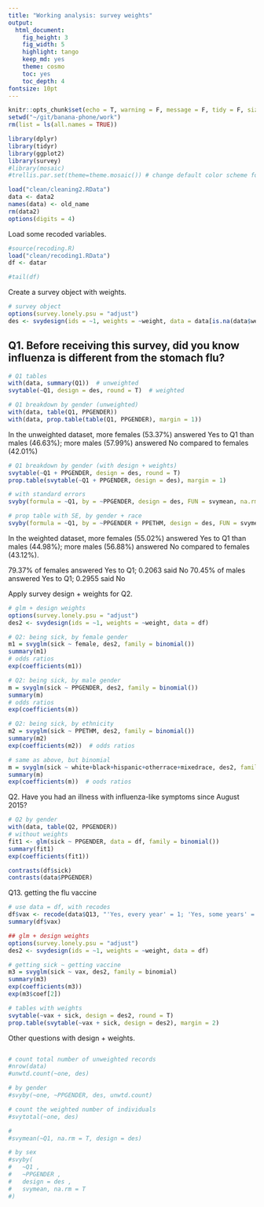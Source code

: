 ```yaml
---
title: "Working analysis: survey weights"
output: 
  html_document:
    fig_height: 3
    fig_width: 5
    highlight: tango
    keep_md: yes
    theme: cosmo
    toc: yes
    toc_depth: 4
fontsize: 10pt
---
```


```r
knitr::opts_chunk$set(echo = T, warning = F, message = F, tidy = F, size = "small")
setwd("~/git/banana-phone/work")
rm(list = ls(all.names = TRUE))

library(dplyr)
library(tidyr)
library(ggplot2)
library(survey)
#library(mosaic)
#trellis.par.set(theme=theme.mosaic()) # change default color scheme for lattice
```

```r
load("clean/cleaning2.RData")
data <- data2
names(data) <- old_name
rm(data2)
options(digits = 4)
```

Load some recoded variables.

```r
#source(recoding.R)
load("clean/recoding1.RData")
df <- datar

#tail(df)
```

Create a survey object with weights.

```r
# survey object
options(survey.lonely.psu = "adjust")
des <- svydesign(ids = ~1, weights = ~weight, data = data[is.na(data$weight) == F, ])

```


## Q1. Before receiving this survey, did you know influenza is different from the stomach flu?

```r
# Q1 tables
with(data, summary(Q1))  # unweighted
svytable(~Q1, design = des, round = T)  # weighted

# Q1 breakdown by gender (unweighted)
with(data, table(Q1, PPGENDER))
with(data, prop.table(table(Q1, PPGENDER), margin = 1))
```

In the unweighted dataset, more females (53.37%) answered Yes to Q1 than males (46.63%); more males (57.99%) answered No compared to females (42.01%)

```r
# Q1 breakdown by gender (with design + weights)
svytable(~Q1 + PPGENDER, design = des, round = T)
prop.table(svytable(~Q1 + PPGENDER, design = des), margin = 1)

# with standard errors
svyby(formula = ~Q1, by = ~PPGENDER, design = des, FUN = svymean, na.rm = T)

# prop table with SE, by gender + race
svyby(formula = ~Q1, by = ~PPGENDER + PPETHM, design = des, FUN = svymean, na.rm = T)
```

In the weighted dataset, more females (55.02%) answered Yes to Q1 than males (44.98%); more males (56.88%) answered No compared to females (43.12%).

79.37% of females answered Yes to Q1; 0.2063 said No
70.45% of males answered Yes to Q1; 0.2955 said No


Apply survey design + weights for Q2.

```r
# glm + design weights
options(survey.lonely.psu = "adjust")
des2 <- svydesign(ids = ~1, weights = ~weight, data = df)

# Q2: being sick, by female gender
m1 = svyglm(sick ~ female, des2, family = binomial())
summary(m1)
# odds ratios
exp(coefficients(m1))

# Q2: being sick, by male gender
m = svyglm(sick ~ PPGENDER, des2, family = binomial())
summary(m)
# odds ratios
exp(coefficients(m))

# Q2: being sick, by ethnicity
m2 = svyglm(sick ~ PPETHM, des2, family = binomial())
summary(m2)
exp(coefficients(m2))  # odds ratios

# same as above, but binomial
m = svyglm(sick ~ white+black+hispanic+otherrace+mixedrace, des2, family = binomial())
summary(m)
exp(coefficients(m))  # oods ratios

```

Q2. Have you had an illness with influenza-like symptoms since August 2015?

```r
# Q2 by gender
with(data, table(Q2, PPGENDER))
# without weights
fit1 <- glm(sick ~ PPGENDER, data = df, family = binomial())
summary(fit1)
exp(coefficients(fit1))

contrasts(df$sick)
contrasts(data$PPGENDER)
```

Q13. getting the flu vaccine

```r
# use data = df, with recodes
df$vax <- recode(data$Q13, "'Yes, every year' = 1; 'Yes, some years' = 1; NA = NA; else = 0")
summary(df$vax)

## glm + design weights
options(survey.lonely.psu = "adjust")
des2 <- svydesign(ids = ~1, weights = ~weight, data = df)

# getting sick ~ getting vaccine
m3 = svyglm(sick ~ vax, des2, family = binomial)
summary(m3)
exp(coefficients(m3))
exp(m3$coef[2])

# tables with weights
svytable(~vax + sick, design = des2, round = T)
prop.table(svytable(~vax + sick, design = des2), margin = 2)


```

Other questions with design + weights.

```r





```


```r
# count total number of unweighted records
#nrow(data)
#unwtd.count(~one, des)

# by gender
#svyby(~one, ~PPGENDER, des, unwtd.count)

# count the weighted number of individuals
#svytotal(~one, des)

#
#svymean(~Q1, na.rm = T, design = des)

# by sex
#svyby(
#	~Q1 ,
#	~PPGENDER ,
#	design = des ,
#	svymean, na.rm = T
#)

```



